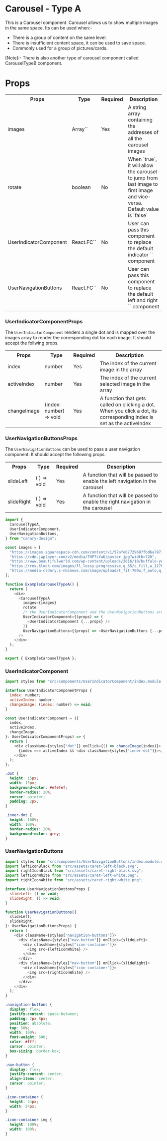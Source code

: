 # Carousel - Type A

This is a Carousel component. Carousel allows us to show multiple images in the same space. Its can be used when:-

- There is a group of content on the same level.
- There is insufficient content space, it can be used to save space.
- Commonly used for a group of pictures/cards.

[Note]:- There is also another type of carousel component called CarouselTypeB component.

# Props

<table>
  <tr>
    <th>Props</th>
    <th>Type</th>
    <th>Required</th>
    <th>Description</th>
  </tr>
  <tr>
    <td>images</td>
    <td>Array`<string>`</td>
    <td>Yes</td>
    <td>
      A string array containing the addresses of all the carousel images
    </td>
  </tr>
  <tr>
    <td>rotate</td>
    <td>boolean</td>
    <td>No</td>
    <td>
      When `true`, it will allow the carousel to jump from last image to first image and vice-versa. Default value is `false` 
    </td>
  </tr>
  <tr>
    <td>UserIndicatorComponent</td>
    <td>React.FC`<UserIndicator
    ComponentProps>`</td>
    <td>No</td>
    <td>
      User can pass this component to replace the default indicator `<Dots />` component
    </td>
  </tr>
  <tr>
    <td>UserNavigationButtons</td>
    <td>React.FC`<UserNavigation
    ButtonsProps>`</td>
    <td>No</td>
    <td>
      User can pass this component to replace the default left and right `<Navigation />` component
    </td>
  </tr>
</table>

### UserIndicatorComponentProps

The `UserIndicatorComponent` renders a single dot and is mapped over the images array to render the corresponding dot for each image. It should accept the follwing props.

<table>
  <tr>
    <th>Props</th>
    <th>Type</th>
    <th>Required</th>
    <th>Description</th>
  </tr>
  <tr>
    <td>index</td>
    <td>number</td>
    <td>Yes</td>
    <td>The index of the current image in the array</td>
  </tr>
  <tr>
    <td>activeIndex</td>
    <td>number</td>
    <td>Yes</td>
    <td>The index of the current selected image in the array</td>
  </tr>
  <tr>
    <td>changeImage</td>
    <td>(index: number) => void</td>
    <td>Yes</td>
    <td>
      A function that gets called on clicking a dot. When you click a dot, its
      corresponding index is set as the activeIndex
    </td>
  </tr>
</table>

### UserNavigationButtonsProps

The `UserNavigationButtons` can be used to pass a user navigation component. It should accept the following props.

<table>
  <tr>
    <th>Props</th>
    <th>Type</th>
    <th>Required</th>
    <th>Description</th>
  </tr>
  <tr>
    <td>slideLeft</td>
    <td>( ) => void</td>
    <td>Yes</td>
    <td>
      A function that will be passed to enable the left navigation in the
      carousel
    </td>
  </tr>
  <tr>
    <td>slideRight</td>
    <td>( ) => void</td>
    <td>Yes</td>
    <td>
      A function that will be passed to enable the right navigation in the
      carousel
    </td>
  </tr>
</table>


<BrowserWindow>
  <ExampleCarouselTypeA />
</BrowserWindow>

```js title="ExampleCarousel.ts" showLineNumbers
import {
  CarouselTypeA,
  UserIndicatorComponent,
  UserNavigationButtons,
} from "canary-design";

const images = [
  "https://images.squarespace-cdn.com/content/v1/57afe07729687fbd6a7971ad/1471718394640-AYK8C3POPTKL2GU5DGRM/Glacier.National.Park.original.494.jpg?format=2500w",
  "https://cdn.jwplayer.com/v2/media/THP7cYwK/poster.jpg?width=720",
  "https://www.beautifulworld.com/wp-content/uploads/2016/10/buffalo-yellowstone-national-park.jpg",
  "https://res.klook.com/images/fl_lossy.progressive,q_65/c_fill,w_1170,h_780/w_72,x_13,y_13,g_south_west,l_Klook_water_br_trans_yhcmh3/activities/rcoclkcqcpyoogx1rbvl/4-DayYellowstoneNationalParkLuxuryTourfromSaltLakeCity.jpg",
  "https://media-cldnry.s-nbcnews.com/image/upload/t_fit-760w,f_auto,q_auto:best/rockcms/2022-07/220708-bison-sj-424p-99b8b1.jpg",
];

function ExampleCarouselTypeA() {
  return (
    <div>
      <CarouselTypeA
        images={images}
        rotate
        /* the UserIndicatorComponent and the UserNavigationButtons are optional components */
        UserIndicatorComponent={(props) => (
          <UserIndicatorComponent {...props} />
        )}
        UserNavigationButtons={(props) => <UserNavigationButtons {...props} />}
      />
    </div>
  );
}

export { ExampleCarouselTypeA };
```

### UserIndicatorComponent

```js title="src/components/UserIndicatorComponent/index.ts" showLineNumbers
import styles from "src/components/UserIndicatorComponent/index.module.css";

interface UserIndicatorComponentProps {
  index: number;
  activeIndex: number;
  changeImage: (index: number) => void;
}

const UserIndicatorComponent = ({
  index,
  activeIndex,
  changeImage,
}: UserIndicatorComponentProps) => {
  return (
    <div className={styles["dot"]} onClick={() => changeImage(index)}>
      {index === activeIndex && <div className={styles["inner-dot"]}></div>}
    </div>
  );
};
```

```css title="src/components/UserIndicatorComponent/index.module.css"
.dot {
  height: 15px;
  width: 15px;
  background-color: #efefef;
  border-radius: 20%;
  cursor: pointer;
  padding: 2px;
}

.inner-dot {
  height: 100%;
  width: 100%;
  border-radius: 20%;
  background-color: grey;
}
```

### UserNavigationButtons

```js title="src/components/UserNavigationButtons/index.ts" showLineNumbers
import styles from "src/components/UserNavigationButtons/index.module.css";
import leftIconBlack from "src/assets/caret-left-black.svg";
import rightIconBlack from "src/assets/caret-right-black.svg";
import leftIconWhite from "src/assets/caret-left-white.png";
import rightIconWhite from "src/assets/caret-right-white.png";

interface UserNavigationButtonsProps {
  slideLeft: () => void;
  slideRight: () => void;
}

function UserNavigationButtons({
  slideLeft,
  slideRight,
}: UserNavigationButtonsProps) {
  return (
    <div className={styles["navigation-buttons"]}>
      <div className={styles["nav-button"]} onClick={slideLeft}>
        <div className={styles["icon-container"]}>
          <img src={leftIconWhite} />
        </div>
      </div>
      <div className={styles["nav-button"]} onClick={slideRight}>
        <div className={styles["icon-container"]}>
          <img src={rightIconWhite} />
        </div>
      </div>
    </div>
  );
}
```

```css title="src/components/UserNavigationButtons/index.module.css"
.navigation-buttons {
  display: flex;
  justify-content: space-between;
  padding: 2px 8px;
  position: absolute;
  top: 50%;
  width: 100%;
  font-weight: 600;
  color: #fff;
  cursor: pointer;
  box-sizing: border-box;
}

.nav-button {
  display: flex;
  justify-content: center;
  align-items: center;
  cursor: pointer;
}

.icon-container {
  height: 24px;
  width: 24px;
}

.icon-container img {
  height: 100%;
  width: 100%;
}
```

